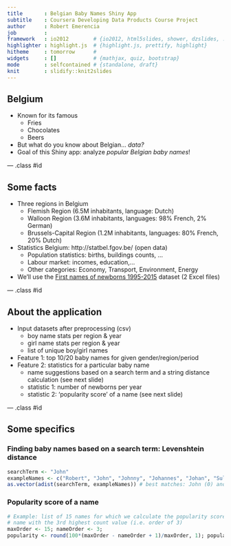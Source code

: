 ```yaml
---
title       : Belgian Baby Names Shiny App
subtitle    : Coursera Developing Data Products Course Project
author      : Robert Emerencia
job         : 
framework   : io2012        # {io2012, html5slides, shower, dzslides, ...}
highlighter : highlight.js  # {highlight.js, prettify, highlight}
hitheme     : tomorrow      # 
widgets     : []            # {mathjax, quiz, bootstrap}
mode        : selfcontained # {standalone, draft}
knit        : slidify::knit2slides
---
```


## Belgium

- Known for its famous
    - Fries
    - Chocolates
    - Beers
- But what do you know about Belgian... *data?*
- Goal of this Shiny app: analyze *popular Belgian baby names*!

--- .class #id 

## Some facts
- Three regions in Belgium
    - Flemish Region (6.5M inhabitants, language: Dutch)
    - Walloon Region (3.6M inhabitants, languages: 98% French, 2% German)
    - Brussels-Capital Region (1.2M inhabitants, languages: 80% French, 20% Dutch)
- Statistics Belgium: http://statbel.fgov.be/ (open data)
    - Population statistics: births, buildings counts, ...
    - Labour market: incomes, education,...
    - Other categories: Economy, Transport, Environment, Energy
- We'll use the [First names of newborns 1995-2015](http://statbel.fgov.be/nl/modules/publications/statistiques/bevolking/bevolking_-_voornamen_van_de_pasgeborenen_1995-2014.jsp) dataset (2 Excel files)

--- .class #id 

## About the application
- Input datasets after preprocessing (csv)
    - boy name stats per region & year
    - girl name stats per region & year
    - list of unique boy/girl names
- Feature 1: top 10/20 baby names for given gender/region/period
- Feature 2: statistics for a particular baby name
    - name suggestions based on a search term and a string distance calculation
    (see next slide)
    - statistic 1: number of newborns per year
    - statistic 2: 'popularity score' of a name (see next slide)

--- .class #id 

## Some specifics
### Finding baby names based on a search term: Levenshtein distance
```r
searchTerm <- "John"
exampleNames <- c("Robert", "John", "Johnny", "Johannes", "Johan", "Sulayman")
as.vector(adist(searchTerm, exampleNames)) # best matches: John (0) and Johan (1)
```
### Popularity score of a name
```r
# Example: list of 15 names for which we calculate the popularity score of the
# name with the 3rd highest count value (i.e. order of 3)
maxOrder <- 15; nameOrder <- 3; 
popularity <- round(100*(maxOrder - nameOrder + 1)/maxOrder, 1); popularity
```





